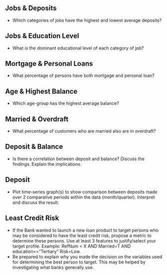 ## Jobs & Deposits {.unlisted .unnumbered}
* Which categories of jobs have the highest and lowest average deposits?

## Jobs & Education Level {.unlisted .unnumbered}
* What is the dominant educational level of each category of job?

## Mortgage & Personal Loans {.unlisted .unnumbered}
* What percentage of persons have both mortgage and personal loan?

## Age & Highest Balance {.unlisted .unnumbered}
* Which age-group has the highest average balance?

## Married & Overdraft {.unlisted .unnumbered}
* What percentage of customers who are married also are in overdraft?

## Deposit & Balance {.unlisted .unnumbered}
* Is there a correlation between deposit and balance? Discuss the findings. Explain the implications.

## Deposit {.unlisted .unnumbered}
* Plot time-series graph(s) to show comparison between deposits made over 2 comparative periods within the data (month/quarter). Interpret and discuss the result.

## Least Credit Risk {.unlisted .unnumbered}
* If the Bank wanted to launch a new loan product to target persons who may be considered to have the least credit risk, propose a metric to determine these persons. Use at least 3 features to justify/select your target profile. Example: RefNum < X AND Married=T AND education==”Tertiary” Risk=Low.
* Be prepared to explain why you made the decision on the variables used for determining the best person to target. This may be helped by investigating what banks generally use.
